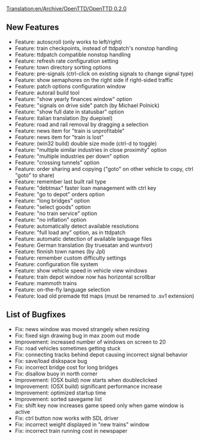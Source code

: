 [[Translation:en/Archive/OpenTTD/OpenTTD 0.2.0]]
{{fr/Traduction|en/Archive/OpenTTD/OpenTTD 0.2.0|0}}


{{en/Archive/OpenTTD/NaviPrevNext|prev=en/Archive/OpenTTD/OpenTTD 0.1.4|next=en/Archive/OpenTTD/OpenTTD 0.2.1|date=3 April 2004}}

==New Features==
*Feature: autoscroll (only works to left/right)
*Feature: train checkpoints, instead of ttdpatch's nonstop handling
*Feature: ttdpatch compatible nonstop handling
*Feature: refresh rate configuration setting
*Feature: town directory sorting options
*Feature: pre-signals (ctrl-click on existing signals to change signal type)
*Feature: show semaphores on the right side if right-sided traffic
*Feature: patch options configuration window
*Feature: autorail build tool
*Feature: "show yearly finances window" option
*Feature: "signals on drive side" patch (by Michael Polnick)
*Feature: "show full date in statusbar" option
*Feature: italian translation (by duepixel)
*Feature: road and rail removal by dragging a selection
*Feature: news item for "train is unprofitable"
*Feature: news item for "train is lost"
*Feature: (win32 build) double size mode (ctrl-d to toggle)
*Feature: "multiple similar industries in close proximity" option
*Feature: "multiple industries per down" option
*Feature: "crossing tunnels" option
*Feature: order sharing and copying ("goto" on other vehicle to copy, ctrl "goto" to share)
*Feature: remember last built rail type
*Feature: "debtmax" faster loan management with ctrl key
*Feature: "go to depot" orders option
*Feature: "long bridges" option
*Feature: "select goods" option
*Feature: "no train service" option
*Feature: "no inflation" option
*Feature: automatically detect available resolutions
*Feature: "full load any" option, as in ttdpatch
*Feature: automatic detection of available language files
*Feature: German translation (by truesatan and wuntvor)
*Feature: finnish town names (by Jpl)
*Feature: remember custom difficulty settings
*Feature: configuration file system
*Feature: show vehicle speed in vehicle view windows
*Feature: train depot window now has horizontal scrollbar
*Feature: mammoth trains
*Feature: on-the-fly language selection
*Feature: load old premade ttd maps (must be renamed to .sv1 extension)

==List of Bugfixes==
*Fix: news window was moved strangely when resizing
*Fix: fixed sign drawing bug in max zoom out mode
*Improvement: increased number of windows on screen to 20
*Fix: road vehicles sometimes getting stuck
*Fix: connecting tracks behind depot causing incorrect signal behavior
*Fix: save/load diskspace bug
*Fix: incorrect bridge cost for long bridges
*Fix: disallow buoy in north corner
*Improvement: (OSX build) now starts when doubleclicked
*Improvement: (OSX build) significant performance increase
*Improvement: optimized startup time
*Improvement: sorted savegame list
*Fix: shift key now increases game speed only when game window is active
*Fix: ctrl button now works with SDL driver
*Fix: incorrect weight displayed in "new trains" window
*Fix: incorrect train running cost in newspaper